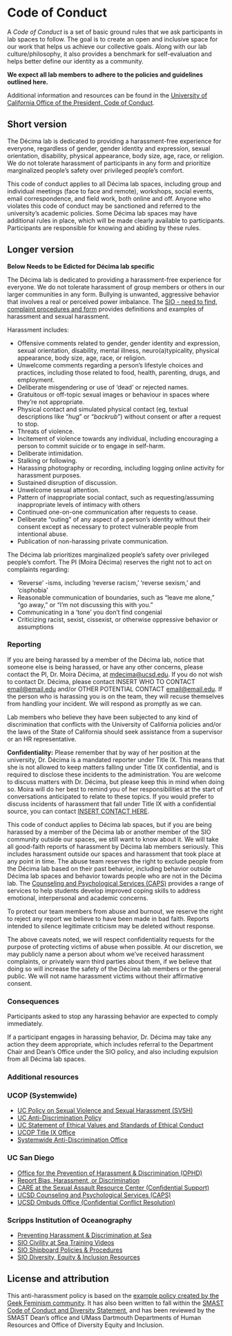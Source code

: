 # Code of Conduct {#code}

A _Code of Conduct_ is a set of basic ground rules that we ask participants in lab spaces to follow. The goal is to create an open and inclusive space for our work that helps us achieve our collective goals. Along with our lab culture/philosophy, it also provides a benchmark for self-evaluation and helps better define our identity as a community. 

__We expect all lab members to adhere to the policies and guidelines outlined here.__  

Additional information and resources can be found in the [University of California Office of the President, Code of Conduct](https://www.ucop.edu/ethics-compliance-audit-services/_files/stmt-stds-ethics.pdf).  


## Short version

The Décima lab is dedicated to providing a harassment-free experience for everyone, regardless of gender, gender identity and expression, sexual orientation, disability, physical appearance, body size, age, race, or religion. We do not tolerate harassment of participants in any form and prioritize marginalized people’s safety over privileged people’s comfort.  

This code of conduct applies to all Décima lab spaces, including group and individual meetings (face to face and remote), workshops, social events, email correspondence, and field work, both online and off. Anyone who violates this code of conduct may be sanctioned and referred to the university’s academic policies.
Some Décima lab spaces may have additional rules in place, which will be made clearly available to participants. Participants are responsible for knowing and abiding by these rules.  

## Longer version

**Below Needs to be Edicted for Décima lab specific**

The Décima lab is dedicated to providing a harassment-free experience for everyone. We do not tolerate harassment of group members or others in our larger communities in any form. Bullying is unwanted, aggressive behavior that involves a real or perceived power imbalance. The [SIO - need to find, complaint procedures and form]() provides definitions and examples of harassment and sexual harassment.  

Harassment includes:  

* Offensive comments related to gender, gender identity and expression, sexual orientation, disability, mental illness, neuro(a)typicality, physical appearance, body size, age, race, or religion.  
* Unwelcome comments regarding a person’s lifestyle choices and practices, including those related to food, health, parenting, drugs, and employment.
* Deliberate misgendering or use of ‘dead’ or rejected names.
* Gratuitous or off-topic sexual images or behaviour in spaces where they’re not appropriate.
* Physical contact and simulated physical contact (eg, textual descriptions like “*hug*” or “*backrub*”) without consent or after a request to stop.
* Threats of violence.
* Incitement of violence towards any individual, including encouraging a person to commit suicide or to engage in self-harm.
* Deliberate intimidation.
* Stalking or following.
* Harassing photography or recording, including logging online activity for harassment purposes.
* Sustained disruption of discussion.
* Unwelcome sexual attention.
* Pattern of inappropriate social contact, such as requesting/assuming inappropriate levels of intimacy with others
* Continued one-on-one communication after requests to cease.
* Deliberate “outing” of any aspect of a person’s identity without their consent except as necessary to protect vulnerable people from intentional abuse.
* Publication of non-harassing private communication.  

The Décima lab prioritizes marginalized people’s safety over privileged people’s comfort. The PI (Moira Décima) reserves the right not to act on complaints regarding:  

* ‘Reverse’ -isms, including ‘reverse racism,’ ‘reverse sexism,’ and ‘cisphobia’
* Reasonable communication of boundaries, such as “leave me alone,” “go away,” or “I’m not discussing this with you.”
* Communicating in a ‘tone’ you don’t find congenial
* Criticizing racist, sexist, cissexist, or otherwise oppressive behavior or assumptions

### Reporting

If you are being harassed by a member of the Décima lab, notice that someone else is being harassed, or have any other concerns, please contact the PI, Dr. Moira Décima, at [mdecima@ucsd.edu](mailto:mdecima@ucsd.edu). If you do not wish to contact Dr. Décima, please contact INSERT WHO TO CONTACT [email@email.edu](mailto:email@email.edu) and/or OTHER POTENTIAL CONTACT [email@email.edu](mailto:email@email.edu). If the person who is harassing you is on the team, they will recuse themselves from handling your incident. We will respond as promptly as we can.  

Lab members who believe they have been subjected to any kind of discrimination that conflicts with the University of California policies and/or the laws of the State of California should seek assistance from a supervisor or an HR representative.

__Confidentiality:__  Please remember that by way of her position at the university, Dr. Décima is a mandated reporter under Title IX. This means that she is not allowed to keep matters falling under Title IX confidential, and is required to disclose these incidents to the administration. You are welcome to discuss matters with Dr. Décima, but please keep this in mind when doing so. Moira will do her best to remind you of her responsibilities at the start of conversations anticipated to relate to these topics. If you would prefer to discuss incidents of harassment that fall under Title IX with a confidential source, you can contact [INSERT CONTACT HERE](mailto:email@email.edu).  

This code of conduct applies to Décima lab spaces, but if you are being harassed by a member of the Décima lab or another member of the SIO community outside our spaces, we still want to know about it. We will take all good-faith reports of harassment by Décima lab members seriously. This includes harassment outside our spaces and harassment that took place at any point in time. The abuse team reserves the right to exclude people from the Décima lab based on their past behavior, including behavior outside Décima lab spaces and behavior towards people who are not in the Décima lab. The [Counseling and Psychological Services (CAPS)](https://caps.ucsd.edu) provides a range of services to help students develop improved coping skills to address emotional, interpersonal and academic concerns.  

To protect our team members from abuse and burnout, we reserve the right to reject any report we believe to have been made in bad faith. Reports intended to silence legitimate criticism may be deleted without response.  

The above caveats noted, we will respect confidentiality requests for the purpose of protecting victims of abuse when possible. At our discretion, we may publicly name a person about whom we’ve received harassment complaints, or privately warn third parties about them, if we believe that doing so will increase the safety of the Décima lab members or the general public. We will not name harassment victims without their affirmative consent.  

### Consequences

Participants asked to stop any harassing behavior are expected to comply immediately.  

If a participant engages in harassing behavior, Dr. Décima may take any action they deem appropriate, which includes referral to the Department Chair and Dean’s Office under the SIO policy, and also including expulsion from all Décima lab spaces.  

### Additional resources

### UCOP (Systemwide)  
* [UC Policy on Sexual Violence and Sexual Harassment (SVSH)](https://policy.ucop.edu/doc/4000385/SexualHarassment)  
* [UC Anti-Discrimination Policy](https://policy.ucop.edu/doc/1001004/Anti-Discrimination)  
* [UC Statement of Ethical Values and Standards of Ethical Conduct](https://policy.ucop.edu/doc/1100171/EthicalValuesAndConduct)  
* [UCOP Title IX Office](https://www.ucop.edu/title-ix/)  
* [Systemwide Anti-Discrimination Office](https://www.ucop.edu/anti-discrimination/)  

### UC San Diego  
* [Office for the Prevention of Harassment & Discrimination (OPHD)](https://ophd.ucsd.edu/)  
* [Report Bias, Harassment, or Discrimination](https://reportbias.ucsd.edu/)  
* [CARE at the Sexual Assault Resource Center (Confidential Support)](https://care.ucsd.edu/)  
* [UCSD Counseling and Psychological Services (CAPS)](https://caps.ucsd.edu/)  
* [UCSD Ombuds Office (Confidential Conflict Resolution)](https://ombuds.ucsd.edu/)  

### Scripps Institution of Oceanography  
* [Preventing Harassment & Discrimination at Sea](https://scripps.ucsd.edu/ships/preventing-harassment-and-discrimination)  
* [SIO Civility at Sea Training Videos](https://scripps.ucsd.edu/ships/civility-sea-videos)  
* [SIO Shipboard Policies & Procedures](https://scripps.ucsd.edu/ships/policies-and-procedures)  
* [SIO Diversity, Equity & Inclusion Resources](https://scripps.ucsd.edu/diversity/resources)  


## License and attribution

This anti-harassment policy is based on the [example policy created by the Geek Feminism community](https://geekfeminism.wikia.org/wiki/Community_anti-harassment). It has also been written to fall within the [SMAST Code of Conduct and Diversity Statement](https://www.umassd.edu/media/umassdartmouth/smast/lab-pdf-files/SMAST-Code-of-Conduct-and-Diversity-Statement.pdf), and has been reviewed by the SMAST Dean’s office and UMass Dartmouth Departments of Human Resources and Office of Diversity Equity and Inclusion. 
